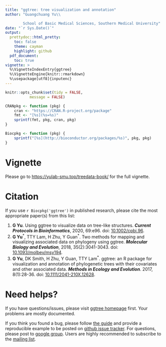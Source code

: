 ```yaml
---
title: "ggtree: tree visualization and annotation"
author: "Guangchuang Yu\\

        School of Basic Medical Sciences, Southern Medical University"
date: "`r Sys.Date()`"
output:
  prettydoc::html_pretty:
    toc: false
    theme: cayman
    highlight: github
  pdf_document:
    toc: true
vignette: >
  %\VignetteIndexEntry{ggtree}
  %\VignetteEngine{knitr::rmarkdown}
  %\usepackage[utf8]{inputenc}
---
```


```r
knitr::opts_chunk$set(tidy = FALSE,
		   message = FALSE)
```


```r
CRANpkg <- function (pkg) {
    cran <- "https://CRAN.R-project.org/package"
    fmt <- "[%s](%s=%s)"
    sprintf(fmt, pkg, cran, pkg)
}

Biocpkg <- function (pkg) {
    sprintf("[%s](http://bioconductor.org/packages/%s)", pkg, pkg)
}

```

# Vignette

Please go to <https://yulab-smu.top/treedata-book/> for the full vignette.


# Citation

If you use `r Biocpkg('ggtree')` in published research, please cite the most appropriate paper(s) from this list:

1. __G Yu__. Using ggtree to visualize data on tree-like structures. __*Current Protocols in Bioinformatics*__, 2020, 69:e96. doi: [10.1002/cpbi.96](https://doi.org/10.1002/cpbi.96).
2. __G Yu__^\*^, TTY Lam, H Zhu, Y Guan^\*^. Two methods for mapping and visualizing associated data on phylogeny using ggtree. __*Molecular Biology and Evolution*__, 2018, 35(2):3041-3043.
doi: [10.1093/molbev/msy194](https://doi.org/10.1093/molbev/msy194).
3. __G Yu__, DK Smith, H Zhu, Y Guan, TTY Lam^\*^. ggtree: an R package for
visualization and annotation of phylogenetic trees with their covariates and
other associated data. __*Methods in Ecology and Evolution*__. 2017, 8(1):28-36.
doi: [10.1111/2041-210X.12628](https://doi.org/10.1111/2041-210X.12628).




# Need helps?


If you have questions/issues, please visit
[ggtree homepage](https://guangchuangyu.github.io/software/ggtree/) first.
Your problems are mostly documented. 


If you think you found a bug, please follow
[the guide](https://guangchuangyu.github.io/2016/07/how-to-bug-author/) and
provide a reproducible example to be posted
on
[github issue tracker](https://github.com/GuangchuangYu/ggtree/issues).
For questions, please post
to [google group](https://groups.google.com/forum/#!forum/bioc-ggtree). Users
are highly recommended to subscribe to the [mailing list](https://groups.google.com/forum/#!forum/bioc-ggtree).




<!--

# Introduction

This project arose from our needs to annotate nucleotide substitutions in the
phylogenetic tree, and we found that there is no tree visualization software can
do this easily. Existing tree viewers are designed for displaying phylogenetic
tree, but not annotating it. Although some tree viewers can displaying bootstrap
values in the tree, it is hard/impossible to display other information in the
tree. Our first solution for displaying nucleotide substituitions in the tree is
to add this information in the node/tip names and use traditional tree viewer to
show it. We displayed the information in the tree successfully, but we believe
this indirect approach is inefficient.

Previously, phylogenetic trees were much smaller. Annotation of phylogenetic
trees was not as necessary as nowadays much more data is becomming available. We
want to associate our experimental data, for instance antigenic change, with the
evolution relationship. Visualizing these associations in a phylogenetic tree
can help us to identify evolution patterns. We believe we need a next generation
tree viewer that should be programmable and extensible. It can view a
phylogenetic tree easily as we did with classical software and support adding
annotation data in a layer above the tree. This is the objective of developing
the `r Biocpkg('ggtree')` [@yu_ggtree:_2017]. Common tasks of annotating a phylogenetic tree should
be easy and complicated tasks can be possible to achieve by adding multiple
layers of annotation.

The `r Biocpkg('ggtree')` is designed by extending the `r CRANpkg('ggplot2')`
[@wickham_ggplot2_2009] package. It is based on the grammar of graphics and
takes all the good parts of `r CRANpkg('ggplot2')`. There are other R packages that implement
tree viewer using `r CRANpkg('ggplot2')`, including `r CRANpkg('OutbreakTools')`,
`r Biocpkg('phyloseq')` [@mcmurdie_phyloseq_2013]
and [ggphylo](https://github.com/gjuggler/ggphylo); they mostly create complex
tree view functions for their specific needs. Internally, these packages
interpret a phylogenetic as a collection of lines, which makes it hard to
annotate diverse user input that are related to node (taxa). The `r Biocpkg('ggtree')` is
different to them by interpreting a tree as a collection of taxa and allowing
general flexibilities of annotating phylogenetic tree with diverse types of user
inputs.


# Getting data into *R*

Most of the tree viewer software (including *R* packages) focus on *Newick* and
*Nexus* file format, while there are file formats from different evolution
analysis software that contain supporting evidences within the file that are
ready for annotating a phylogenetic tree. The `r Biocpkg('treeio')` package
supports several file formats and software outputs. It brings analysis findings
to *R* users for further analysis (*e.g.* summarization, visualization,
comparison and test, *etc.*). It also allows external data to be mapped on the
phylogeny. Please refer to the `r Biocpkg('treeio')` vignette
for more details.

Users can use the following command to open the vignette:

```r
vignette("Importer", package="treeio")
```

All the data parsed/integrated by `r Biocpkg('treeio')` package can be used to
visualize or annotate phylogenetic tree in `r Biocpkg('ggtree')` [@yu_ggtree:_2017].


# Tree Visualization and Annotation

Tree Visualization in `r Biocpkg('ggtree')` is easy, with one line of command
`ggtree(tree_object)`. It supports several layouts, including *rectangular*,
*slanted*, *circular* and *fan* for *phylogram* and *cladogram*, *equal_angle*
and *daylight* for *unrooted* layout, time-scaled and two dimentional
phylogenies. [Tree Visualization](treeVisualization.html) vignette describes
these feature in details.

We implement several functions to manipulate a phylogenetic tree visually,
including viewing selected clade to explore large tree, taxa clustering,
rotating clade or tree, zoom out or collapsing clades *etc.*.



```r
treeman <- matrix(c(
  "collapse", "collapse a selecting clade",
  "expand", "expand collapsed clade",
  "flip", "exchange position of 2 clades that share a parent node",
  "groupClade", "grouping clades",
  "groupOTU", "grouping OTUs by tracing back to most recent common ancestor",
  "identify", "interactive tree manipulation",
  "rotate", "rotating a selected clade by 180 degree",
  "rotate_tree", "rotating circular layout tree by specific angle",
  "scaleClade", "zoom in or zoom out selecting clade",
  "open_tree", "convert a tree to fan layout by specific open angle"
), ncol=2, byrow=TRUE)
treeman <- as.data.frame(treeman)
colnames(treeman) <- c("Function", "Descriptiotn")
knitr::kable(treeman, caption = "Tree manipulation functions.", booktabs = T)
```


Details and examples can be found in [Tree Manipulation](treeManipulation.html) vignette.


Most of the phylogenetic trees are scaled by evolutionary distance
(substitution/site), in `r Biocpkg('ggtree')` a phylogenetic tree can be
re-scaled by any numerical variable inferred by evolutionary analysis (e.g.
species divergence time, *d~N~/d~S~*, _etc_). Numerical and category variable can be
used to color a phylogenetic tree.

The `r Biocpkg('ggtree')` package provides several layers to annotate a
phylogenetic tree. These layers are building blocks that can be freely combined
together to create complex tree visualization.

```r
geoms <- matrix(c(
  "geom_balance", "highlights the two direct descendant clades of an internal node",
  "geom_cladelabel", "annotate a clade with bar and text label",
  "geom_cladelabel2", "annotate a clade with bar and text label for unrooted layout",
  "geom_hilight", "highlight a clade with rectangle",
  "geom_hilight_encircle", "highlight a clade with xspline for unrooted layout",
  "geom_label2", "modified version of geom_label, with subsetting supported",
  "geom_nodelab", "layer for node labels, which can be text or image",
  "geom_nodepoint", "annotate internal nodes with symbolic points",
  "geom_point2", "modified version of geom_point, with subsetting supported",
  "geom_range", "bar layer to present uncertainty of evolutionary inference",
  "geom_rootpoint", "annotate root node with symbolic point",
  "geom_segment2", "modified version of geom_segment, with subsetting supported",
  "geom_strip", "annotate associated taxa with bar and (optional) text label",
  "geom_taxalink", "associate two related taxa by linking them with a curve",
  "geom_text2", "modified version of geom_text, with subsetting supported",
  "geom_tiplab", "layer of tip labels, which can be text or image",
  "geom_tiplab2", "layer of tip labels for circular layout",
  "geom_tippoint", "annotate external nodes with symbolic points",
  "geom_tree", "tree structure layer, with multiple layout supported",
  "geom_treescale", "tree branch scale legend"
), ncol=2, byrow=TRUE)
geoms <- as.data.frame(geoms)
colnames(geoms) <- c("Layer", "Description")
knitr::kable(geoms, caption = "Geom layers defined in ggtree.", booktabs = T)
```

`r Biocpkg('ggtree')` supports creating phylomoji using Emoji fonts, please
refer to the
[Phylomoji](https://guangchuangyu.github.io/software/ggtree/vignettes/phylomoji.html) vignette.


`r Biocpkg('ggtree')` integrates [phylopic](http://phylopic.org/) database and silhouette images of organisms can
be downloaded and used to annotate phylogenetic directly. `r Biocpkg('ggtree')` also supports
using local or remote images to annotate a phylogenetic tree. For details,
please refer to the `r CRANpkg('ggimage')` package vignette, which can be opened
via the following command:


```r
vignette("ggtree", package="ggimage")
```


Visualizing an annotated phylogenetic tree with numerical matrix (e.g. genotype
table), multiple sequence alignment and subplots are also supported in `ggtree`.
Examples of annotating phylogenetic trees can be found in
the [Tree Annotation](treeAnnotation.html) vignette.


# Vignette Entry

+ [Tree Data Import](https://bioconductor.org/packages/devel/bioc/vignettes/treeio/inst/doc/Importer.html)
+ [Tree Visualization](treeVisualization.html)
+ [Tree Manipulation](treeManipulation.html)
+ [Tree Annotation](treeAnnotation.html)
+ [Phylomoji](https://guangchuangyu.github.io/software/ggtree/vignettes/phylomoji.html)
+ [Annotating phylogenetic tree with images](https://guangchuangyu.github.io/software/ggtree/vignettes/ggtree-ggimage.html)
+ [Annotate a phylogenetic tree with insets](https://guangchuangyu.github.io/software/ggtree/vignettes/ggtree-inset.html)


**ggtree homepage**: <https://guangchuangyu.github.io/software/ggtree> (contains more
information about the package, more documentation, a gallery of beautiful
published images and links to related resources).

-->


